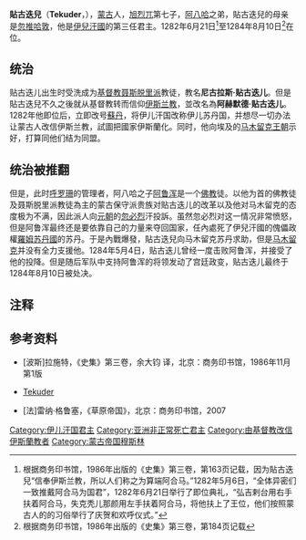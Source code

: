 {{Infobox Monarch
| name            = 貼古迭兒
| title           = 伊儿汗
| image           = Tegüder recevant une ambassade.jpeg
| caption         = 
| reign           = 1282年6月21日 - 1284年8月10日
| coronation      = 1282年6月21日
| othertitles     =
| full name       = 貼古迭兒
| predecessor     = [[阿八哈|阿八哈]]
| successor       = [[阿鲁浑|阿鲁浑]]
| suc-type        =
| heir            =
| queen           = 弘吉剌惕氏[[脱古思哈敦|脱古思哈敦]]
| consort         =
| spouse 1        =
| spouse 2        =
| spouse 3        =
| spouse 4        =
| spouse 5        =
| spouse 6        =
| issue           =
| royal house     =
| dynasty         =
| royal anthem    =
| father          = [[旭烈兀|旭烈兀]] 
| mother          = [[忽推哈敦|忽推哈敦]]
| date of birth   = ?
| place of birth  =
| date of death   = 1284年8月10日
| place of death  = 
| date of burial  =
| place of burial = 
|}}
'''貼古迭兒'''（'''Tekuder'''，{{bd|？||1284年|8月10日|catIdx=T}}），[[蒙古|蒙古]]人，[[旭烈兀|旭烈兀]]第七子，[[阿八哈|阿八哈]]之弟，貼古迭兒的母亲是[[忽推哈敦|忽推哈敦]]，他是[[伊兒汗國|伊兒汗國]]的第三任君主。1282年6月21日<ref>根据商务印书馆，1986年出版的《史集》第三卷，第163页记载，因为貼古迭兒“信奉伊斯兰教，所以人们称之为算端阿合马。”1282年5月6日，“全体异密们一致推戴阿合马为国君”，1282年6月21日举行了即位典礼，“弘吉剌台用右手扶着阿合马，失克秃儿那颜用左手扶着阿合马，将他扶上了王位，他们按照蒙古人的的习俗举行了庆贺和欢呼仪式。”</ref>至1284年8月10日<ref>根据商务印书馆，1986年出版的《史集》第三卷，第184页记载</ref>在位。

== 统治 ==

贴古迭儿出生时受洗成为[[基督教|基督教]][[聂斯脱里派|聂斯脱里派]]教徒，教名'''尼古拉斯·贴古迭儿'''。但是貼古迭兒不久之後就从基督教转而信仰[[伊斯兰教|伊斯兰教]]，並改名為'''阿赫默德·贴古迭儿'''。1282年他即位后，立即改号[[苏丹_(称谓)|蘇丹]]，将伊儿汗国改称伊儿苏丹国，并想尽一切办法让蒙古人改信伊斯兰教，試圖把國家伊斯蘭化。同时，他向埃及的[[马木留克王朝|马木留克王朝]]示好，打算同他们结为同盟。

== 统治被推翻 ==

但是，此时[[大呼罗珊|呼罗珊]]的管理者，阿八哈之子[[阿鲁浑|阿鲁浑]]是一个[[佛教|佛教]]徒。以他为首的佛教徒及聂斯脱里派教徒為主的蒙古保守派贵族对贴古迭儿的改革以及他对马木留克的态度极为不满，因此派人向[[元朝|元朝]]的[[忽必烈|忽必烈]]汗投訴。虽然忽必烈对这一情况非常愤怒，但是阿鲁浑最终还是要依靠自己的力量来夺回国家，任內處死了伊兒汗國的傀儡政權[[羅姆苏丹國|羅姆苏丹國]]的苏丹。于是內戰爆發，貼古迭兒向马木留克苏丹求助，但是[[马木留克|马木留克]]并没有全力支援他。1284年5月4日，贴古迭儿曾经一度击败阿鲁浑，并接受了他的投降。但是随后军队中支持阿鲁浑的将领发动了宫廷政变，贴古迭儿最终于1284年8月10日被处决。

== 注释 ==
<div class="references-small">
<references />
</div>

== 参考资料 ==
* [波斯]拉施特，《史集》第三卷，余大钧 译，北京：商务印书馆，1986年11月第1版
* {{en}}[http://en.wikipedia.org/wiki/Tekuder Tekuder] {{Wayback|url=http://en.wikipedia.org/wiki/Tekuder |date=20210331192040 }}
* [法]雷纳·格鲁塞，《草原帝国》，北京：商务印书馆，2007

{{start box}}
{{s-before|[[阿八哈|阿八哈]]}}
{{s-title|[[蒙古|蒙古]][[伊兒汗國|伊兒汗國]]君主|1282年—1284年}}
{{s-after|[[阿魯渾|阿魯渾]]}}
{{end box}}

{{DEFAULTSORT: Tekuder}}
[[Category:伊儿汗国君主|Category:伊儿汗国君主]]
[[Category:亚洲非正常死亡君主|Category:亚洲非正常死亡君主]]
[[Category:由基督教改信伊斯蘭教者|Category:由基督教改信伊斯蘭教者]]
[[Category:蒙古帝国穆斯林|Category:蒙古帝国穆斯林]]